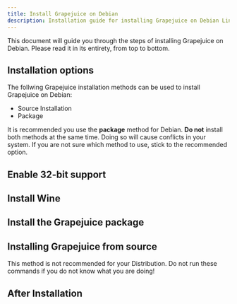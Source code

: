 ```yaml
---
title: Install Grapejuice on Debian
description: Installation guide for installing Grapejuice on Debian Linux
---
```




This document will guide you through the steps of installing Grapejuice on Debian. Please read it in its entirety, from top to bottom.

## Installation options

The follwing Grapejuice installation methods can be used to install Grapejuice on Debian:
- Source Installation
- Package

It is recommended you use the **package** method for Debian. **Do not** install both methods at the same time. Doing so will cause conflicts in your system. If you are not sure which method to use, stick to the recommended option.

## Enable 32-bit support
<ThirtyTwoBit />

## Install Wine
<WinePreamble distroId="Debian" />

## Install the Grapejuice package
<DebianPackage />

## Installing Grapejuice from source
<Tip type="danger">
    This method is not recommended for your Distribution. Do not run these commands if you do not know what you are doing!
</Tip>
<DebianSource />

## After Installation
<PostInstallation />
